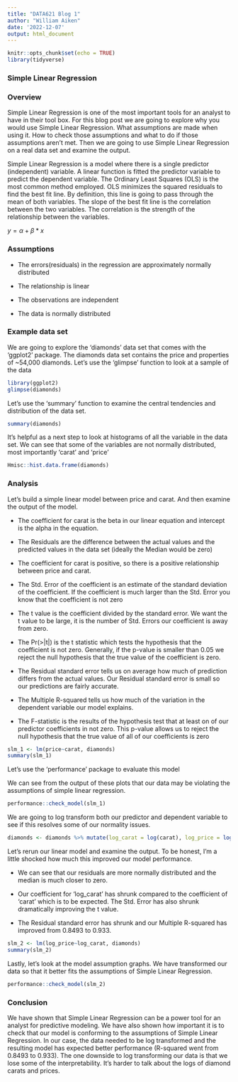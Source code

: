 ```yaml
---
title: "DATA621 Blog 1"
author: "William Aiken"
date: '2022-12-07'
output: html_document
---
```


```r
knitr::opts_chunk$set(echo = TRUE)
library(tidyverse)
```


### Simple Linear Regression

### Overview

Simple Linear Regression is one of the most important tools for an analyst to have in their tool box.  For this blog post we are going to explore why you would use Simple Linear Regression.  What assumptions are made when using it.  How to check those assumptions and what to do if those assumptions aren't met.  Then we are going to use Simple Linear Regression on a real data set and examine the output.

Simple Linear Regression is a model where there is a single predictor (independent) variable.  A linear function is fitted the predictor variable to predict the dependent variable.  The Ordinary Least Squares (OLS) is the most common method employed.  OLS minimizes the squared residuals to find the best fit line.  By definition, this line is going to pass through the mean of both variables.  The slope of the best fit line is the correlation between the two variables.  The correlation is the strength of the relationship between the variables.  


$y = \alpha + \beta*x$

### Assumptions

*  The errors(residuals) in the regression are approximately normally distributed

*  The relationship is linear

*  The observations are independent

*  The data is normally distributed

### Example data set

We are going to explore the 'diamonds' data set that comes with the 'ggplot2' package.  The diamonds data set contains the price and properties of ~54,000 diamonds.  Let's use the 'glimpse' function to look at a sample of the data

```r
library(ggplot2)
glimpse(diamonds)
```

Let's use the 'summary' function to examine the central tendencies and distribution of the data set.

```r
summary(diamonds)
```

It's helpful as a next step to look at histograms of all the variable in the data set.  We can see that some of the variables are not normally distributed, most importantly 'carat' and 'price'

```r
Hmisc::hist.data.frame(diamonds)
```

### Analysis

Let's build a simple linear model between price and carat. And then examine the output of the model.

*  The coefficient for carat is the beta in our linear equation and intercept is the alpha in the equation.

*  The Residuals are the difference between the actual values and the predicted values in the data set (ideally the Median would be zero)

*  The coefficient for carat is positive, so there is a positive relationship between price and carat.

*  The Std. Error of the coefficient is an estimate of the standard deviation of the coefficient.  If the coefficient is much larger than the Std. Error you know that the coefficient is not zero

*  The t value is the coefficient divided by the standard error.  We want the t value to be large, it is the number of Std. Errors our coefficient is away from zero.

*  The Pr(>|t|) is the t statistic which tests the hypothesis that the coefficient is not zero.  Generally, if the p-value is smaller than 0.05 we reject the null hypothesis that the true value of the coefficient is zero.

*  The Residual standard error tells us on average how much of prediction differs from the actual values.  Our Residual standard error is small so our predictions are fairly accurate.

*  The Multiple R-squared tells us how much of the variation in the dependent variable our model explains.

*  The F-statistic is the results of the hypothesis test that at least on of our predictor coefficients in not zero.  This p-value allows us to reject the null hypothesis that the true value of all of our coefficients is zero


```r
slm_1 <- lm(price~carat, diamonds)
summary(slm_1)
```

Let's use the 'performance' package to evaluate this model

We can see from the output of these plots that our data may be violating the assumptions of simple linear regression.

```r
performance::check_model(slm_1)
```

We are going to log transform both our predictor and dependent variable to see if this resolves some of our normality issues.

```r
diamonds <- diamonds %>% mutate(log_carat = log(carat), log_price = log(price))
```

Let's rerun our linear model and examine the output.  To be honest, I'm a little shocked how much this improved our model performance.

*  We can see that our residuals are more normally distributed and the median is much closer to zero.

*  Our coefficient for 'log_carat' has shrunk compared to the coefficient of 'carat' which is to be expected.  The Std. Error has also shrunk dramatically improving the t value.

*  The Residual standard error has shrunk and our Multiple R-squared has improved from 0.8493 to 0.933.


```r
slm_2 <- lm(log_price~log_carat, diamonds)
summary(slm_2)
```

Lastly, let's look at the model assumption graphs.  We have transformed our data so that it better fits the assumptions of Simple Linear Regression.


```r
performance::check_model(slm_2)
```

### Conclusion

We have shown that Simple Linear Regression can be a power tool for an analyst for predictive modeling.  We have also shown how important it is to check that our model is conforming to the assumptions of Simple Linear Regression.  In our case, the data needed to be log transformed and the resulting model has expected better performance (R-squared went from 0.8493 to 0.933).  The one downside to log transforming our data is that we lose some of the interpretability.  It's harder to talk about the logs of diamond carats and prices.